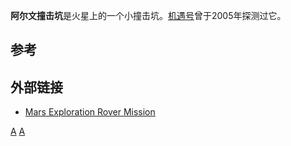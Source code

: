 '''阿尔文撞击坑'''是火星上的一个小撞击坑。[[机遇号|机遇号]]曾于2005年探测过它。 

==参考==
{{reflist}}

==外部链接==
*[https://web.archive.org/web/20110927052822/http://marsrovers.nasa.gov/gallery/3d/opportunity/2005.html Mars Exploration Rover Mission]

[[Category:火星撞击坑|A]]
[[Category:珍珠湾区|A]]

{{crater-stub}}
{{mars-stub}}